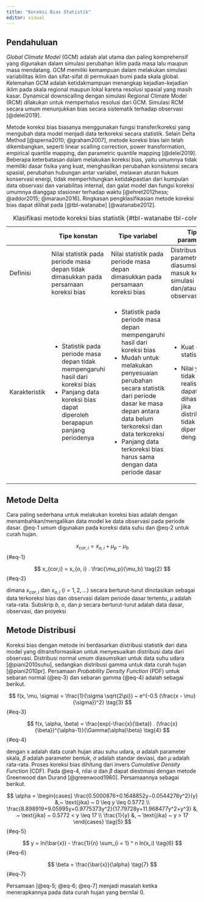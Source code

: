 ```yaml
---
title: "Koreksi Bias Statistik"
editor: visual
---
```


## Pendahuluan

*Global Climate Model* (GCM) adalah alat utama dan paling komprehensif yang digunakan dalam simulasi perubahan iklim pada masa lalu maupun masa mendatang. GCM memiliki kemampuan dalam melakukan simulasi variabilitas iklim dan sifat-sifat di permukaan bumi pada skala global. Kelemahan GCM adalah ketidakmampuan menangkap kejadian-kejadian iklim pada skala regional maupun lokal karena resolusi spasial yang masih kasar. Dynamical downscalling dengan simulasi Regional Climate Model (RCM) dilakukan untuk memperhalus resolusi dari GCM. Simulasi RCM secara umum menunjukkan bias secara sistematik terhadap observasi [@delei2019].

Metode koreksi bias biasanya menggunakan fungsi transfer/koreksi yang mengubah data model menjadi data terkoreksi secara statistik. Selain Delta Method [@sperna2010; @graham2007], metode koreksi bias lain telah dikembangkan, seperti linear scalling correction, power transformation, empirical quantile mapping, dan parametric quantile mapping [@delei2019]. Beberapa keterbatasan dalam melakukan koreksi bias, yaitu umumnya tidak memiliki dasar fisika yang kuat, menghasilkan perubahan konsistensi secara spasial, perubahan hubungan antar variabel, melawan aturan hukum konservasi energi, tidak memperhitungkan ketidakpastian dari kumpulan data observasi dan variabilitas internal, dan galat model dan fungsi koreksi umumnya dianggap stasioner terhadap waktu [@ehret2012hess; @addor2015; @maraun2016]. Ringkasan pengklasifikasian metode koreksi bias dapat dilihat pada [@tbl-watanabe] [@watanabe2012].

+---------------+--------------------------------------------------------------------------------------+----------------------------------------------------------------------------------------------------------------------------------------------------+------------------------------------------------------------------------------------------------+------------------------------------------------------------------------------------------------------------------------------------------------+
|               | Tipe konstan                                                                         | Tipe variabel                                                                                                                                      | Tipe parametrik                                                                                | Tipe non-parametrik                                                                                                                            |
+===============+======================================================================================+====================================================================================================================================================+================================================================================================+================================================================================================================================================+
| Definisi      | Nilai statistik pada periode masa depan tidak dimasukkan pada persamaan koreksi bias | Nilai statistik pada periode masa depan dimasukkan pada persamaan koreksi bias                                                                     | Distribusi parametrik diasumsikan masuk ke simulasi dan/atau data observasi                    | Distribusi parametrik tidak digunakan dalam koreksi bias                                                                                       |
+---------------+--------------------------------------------------------------------------------------+----------------------------------------------------------------------------------------------------------------------------------------------------+------------------------------------------------------------------------------------------------+------------------------------------------------------------------------------------------------------------------------------------------------+
| Karakteristik | -   Statistik pada periode masa depan tidak mempengaruhi hasil dari koreksi bias     | -   Statistik pada periode masa depan mempengaruhi hasil dari koreksi bias                                                                         | -   Kuat secara statistik                                                                      | -   Diperlukan ekstrapolasi untuk nilai-nilai yang lebih/kurang dari periode dasar                                                             |
|               | -   Panjang data koreksi bias dapat diperoleh berapapun panjang periodenya           | -   Mudah untuk melakukan penyesuaian perubahan secara statistik dari periode dasar ke masa depan antara data belum terkoreksi dan data terkoreksi |                                                                                                |                                                                                                                                                |
|               |                                                                                      | -   Panjang data terkoreksi bias harus sama dengan data periode dasar                                                                              | -   Nilai yang tidak realistis dapat dihasilkan jika distribusi tidak diperkirakan dengan baik | -   Karena derajat bebas sama dengan jumlah parameter, ada permasalahan dalam *functional robustness* jika asumsinya distribusi non parametrik |
+---------------+--------------------------------------------------------------------------------------+----------------------------------------------------------------------------------------------------------------------------------------------------+------------------------------------------------------------------------------------------------+------------------------------------------------------------------------------------------------------------------------------------------------+

: Klasifikasi metode koreksi bias statistik {#tbl-watanabe tbl-colwidths="\[20, 25, 25, 30\]"}

## Metode Delta

Cara paling sederhana untuk melakukan koreksi bias adalah dengan menambahkan/mengalikan data model ke data observasi pada periode dasar. @eq-1 umum digunakan pada koreksi data suhu dan @eq-2 untuk curah hujan.

$$
x_{cor, i} = x_{o,i} + \mu_{p} - \mu_{b}\tag{1}
$$ {#eq-1}

$$
x_{cor,i} = x_{o, i} . \frac{\mu_p}{\mu_b} \tag{2}
$$ {#eq-2}

dimana $x_{cor,i}$ dan $x_{o,i}$ $(i = 1, 2, …)$ secara berturut-turut dinotasikan sebagai data terkoreksi bias dan observasi dalam periode dasar tertentu, $\mu$ adalah rata-rata. Subskrip $b$, $o$, dan $p$ secara berturut-turut adalah data dasar, observasi, dan proyeksi

## Metode Distribusi

Koreksi bias dengan metode ini berdasarkan distribusi statistik dari data model yang ditransformasikan untuk menyesuaikan distribusi data dari observasi. Distribusi normal umum diasumsikan untuk data suhu udara [@piani2010suhu], sedangkan distribusi gamma untuk data curah hujan [@piani2010pr]. Persamaan *Probability Density Function* (PDF) untuk sebaran normal (@eq-3) dan sebaran gamma (@eq-4) adalah sebagai berikut.

$$ 
f(x, \mu, \sigma) = \frac{1}{\sigma \sqrt{2\pi}} ~ e^{-0.5 (\frac{x - \mu}{\sigma})^2} \tag{3}
$$ {#eq-3}

$$
f(x, \alpha, \beta) = \frac{exp(-\frac{x}{\beta}) . (\frac{x}{\beta})^{\alpha-1}}{\Gamma(\alpha)\beta} \tag{4}
$$ {#eq-4}

dengan x adalah data curah hujan atau suhu udara, $\alpha$ adalah parameter skala, $\beta$ adalah parameter bentuk, $\sigma$ adalah standar deviasi, dan $\mu$ adalah rata-rata. Proses koreksi bias dihitung dari invers *Cumulative Density Function* (CDF). Pada @eq-4, nilai $\alpha$ dan $\beta$ dapat diestimasi dengan metode Greenwood dan Durand [@greenwood1960]. Persamaannya sebagai berikut.

$$
\alpha = 
  \begin{cases}
    \frac{0.5000876+0.1648852y−0.0544276y^2}{y} &,~ \text{jika} ~ 0 \leq y \leq 0.5772 \\
    \frac{8.898919+9.05995y+0.9775373y^2}{17.79728y+11.968477y^2+y^3} &, ~ \text{jika} ~ 0.5772 < y \leq 17 \\
    \frac{1}{y} &, ~ \text{jika} ~ y > 17
  \end{cases} \tag{5}
$$ {#eq-5}

$$
y = ln(\bar{x}) - \frac{1}{n} \sum_{i = 1} ^ n ln(x_i) \tag{6}
$$ {#eq-6}

$$
\beta = \frac{\bar{x}}{\alpha} \tag{7}
$$ {#eq-7}

Persamaan [@eq-5; @eq-6; @eq-7] menjadi masalah ketika menerapkannya pada data curah hujan yang bernilai 0.


